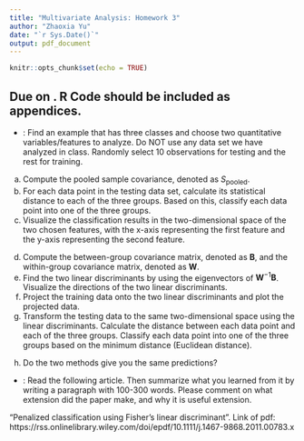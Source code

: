 ---
title: "Multivariate Analysis: Homework 3"
author: "Zhaoxia Yu"
date: "`r Sys.Date()`"
output: pdf_document
---

```{r setup, include=FALSE}
knitr::opts_chunk$set(echo = TRUE)
```


## Due on \textcolor{red}{Tuesday, May 30 2023}. R Code should be included as appendices. 
- \textcolor{red}{Problem 1}: Find an example that has three classes and choose two quantitative variables/features to analyze. Do NOT use any data set we have analyzed in class. Randomly select 10 observations for testing and the rest for training. 

\textbf{Method 1}

  a. Compute the pooled sample covariance, denoted as $S_{\text{pooled}}$.
  b. For each data point in the testing data set, calculate its statistical distance to each of the three groups. Based on this, classify each data point into one of the three groups.
  c. Visualize the classification results in the two-dimensional space of the two chosen features, with the x-axis representing the first feature and the y-axis representing the second feature.

\textbf{Method 2}

  d. Compute the between-group covariance matrix, denoted as $\mathbf{B}$, and the within-group covariance matrix, denoted as $\mathbf{W}$.
  e. Find the two linear discriminants by using the eigenvectors of $\mathbf{W}^{-1}\mathbf{B}$. Visualize the directions of the two linear discriminants.
  f. Project the training data onto the two linear discriminants and plot the projected data.
  g. Transform the testing data to the same two-dimensional space using the linear discriminants. Calculate the distance between each data point and each of the three groups. Classify each data point into one of the three groups based on the minimum distance (Euclidean distance).
  
\textbf{Compare Method 1 and Method 2}

  h.	Do the two methods give you the same predictions?

\vspace{1cm}

- \textcolor{red}{Problem 2}: Read the following article. Then summarize what you learned from it by writing a paragraph with 100-300 words. Please comment on what extension did the paper make, and why it is useful extension. 


“Penalized classification using Fisher’s linear discriminant”. Link of pdf: 
https://rss.onlinelibrary.wiley.com/doi/epdf/10.1111/j.1467-9868.2011.00783.x
